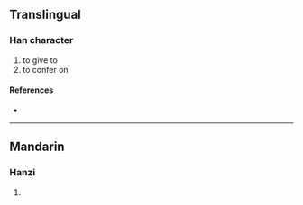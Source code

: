 {{character info/new}}
==Translingual==

===Han character===
{{Han char|rn=102|rad=田|as=03|sn=8|four=|canj=LWML|ids=⿱由丌}}

# to give to
# to confer on

====References====
* {{Han ref|kx=0759.180|dkj=21749|hdz=42530.070|uh=7541|ud=30017}}

----

==Mandarin==

===Hanzi===
{{cmn-hanzi|pin=[[qí]] ([[qi2]])|wg=ch'i<sup>2</sup>}}

# {{defn|lang=cmn|sort=田03}}